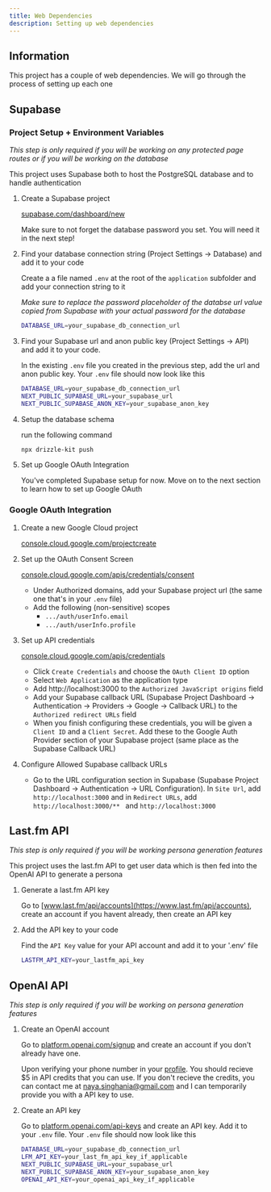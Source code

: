 ```yaml
---
title: Web Dependencies
description: Setting up web dependencies
---
```


## Information
This project has a couple of web dependencies. We will go through the process of setting up each one

## Supabase

### Project Setup + Environment Variables

*This step is only required if you will be working on any protected page routes or if you will be working on the database*

This project uses Supabase both to host the PostgreSQL database and to handle authentication

<Steps>

1. Create a Supabase project

    [supabase.com/dashboard/new](https://supabase.com/dashboard/new)

    Make sure to not forget the database password you set. You will need it in the next step!

2. Find your database connection string (Project Settings -> Database) and add it to your code

    Create a a file named `.env` at the root of the `application` subfolder and add your connection string to it

    *Make sure to replace the password placeholder of the databse url value copied from Supabase with your actual password for the database*

    ```bash
    DATABASE_URL=your_supabase_db_connection_url
    ```

3. Find your Supabase url and anon public key (Project Settings -> API) and add it to your code.

    In the existing `.env` file you created in the previous step, add the url and anon public key. Your `.env` file should now look like this

    ```bash
    DATABASE_URL=your_supabase_db_connection_url
    NEXT_PUBLIC_SUPABASE_URL=your_supabase_url
    NEXT_PUBLIC_SUPABASE_ANON_KEY=your_supabase_anon_key
    ```

4. Setup the database schema

    run the following command
    ```bash
    npx drizzle-kit push
    ```

5. Set up Google OAuth Integration

    You've completed Supabase setup for now. Move on to the next section to learn how to set up Google OAuth

</Steps>

### Google OAuth Integration

<Steps>

1. Create a new Google Cloud project

    [console.cloud.google.com/projectcreate](https://console.cloud.google.com/projectcreate)

2. Set up the OAuth Consent Screen

    [console.cloud.google.com/apis/credentials/consent](https://console.cloud.google.com/apis/credentials/consent)

    - Under Authorized domains, add your Supabase project url (the same one that's in your `.env` file)
    - Add the following (non-sensitive) scopes
        - `.../auth/userInfo.email`
        - `.../auth/userInfo.profile`

3. Set up API credentials

    [console.cloud.google.com/apis/credentials](https://console.cloud.google.com/apis/credentials)

    - Click `Create Credentials` and choose the `OAuth Client ID` option
    - Select `Web Application` as the application type
    - Add http://localhost:3000 to the `Authorized JavaScript origins` field
    - Add your Supabase callback URL (Supabase Project Dashboard -> Authentication -> Providers -> Google -> Callback URL) to the `Authorized redirect URLs` field
    - When you finish configuring these credentials, you will be given a `Client ID` and a `Client Secret`. Add these to the Google Auth Provider section of your Supabase project (same place as the Supabase Callback URL)

4. Configure Allowed Supabase callback URLs

    - Go to the URL configuration section in Supabase (Supabase Project Dashboard -> Authentication -> URL Configuration). In `Site Url`, add `http://localhost:3000` and in `Redirect URLs`, add `http://localhost:3000/**
` and `http://localhost:3000`

</Steps>

## Last.fm API

*This step is only required if you will be working persona generation features*

This project uses the last.fm API to get user data which is then fed into the OpenAI API to generate a persona

<Steps>

1. Generate a last.fm API key

    Go to [www.last.fm/api/accounts](https://www.last.fm/api/accounts), create an account if you havent already, then create an API key

2. Add the API key to your code

    Find the `API Key` value for your API account and add it to your '.env' file

    ```bash
    LASTFM_API_KEY=your_lastfm_api_key
    ```

</Steps>

## OpenAI API

*This step is only required if you will be working on persona generation features*

<Steps>

1. Create an OpenAI account

    Go to [platform.openai.com/signup](https://platform.openai.com/signup) and create an account if you don't already have one.

    Upon verifying your phone number in your [profile](https://platform.openai.com/settings/profile). You should recieve $5 in API credits that you can use. If you don't recieve the credits, you can contact me at naya.singhania@gmail.com and I can temporarily provide you with a API key to use.

2. Create an API key

    Go to [platform.openai.com/api-keys](https://platform.openai.com/api-keys) and create an API key. Add it to your `.env` file. Your `.env` file should now look like this

    ```bash
    DATABASE_URL=your_supabase_db_connection_url
    LFM_API_KEY=your_last_fm_api_key_if_applicable
    NEXT_PUBLIC_SUPABASE_URL=your_supabase_url
    NEXT_PUBLIC_SUPABASE_ANON_KEY=your_supabase_anon_key
    OPENAI_API_KEY=your_openai_api_key_if_applicable
    ```

</Steps>

